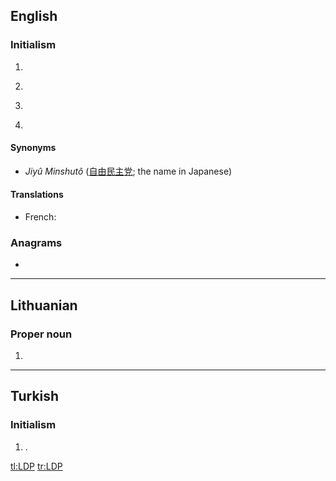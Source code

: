 ==English==

===Initialism===
{{rfc-header|Initialism}}
{{en-initialism}}

# {{w|Linux Documentation Project}}
# {{lb|en|politics}} {{w|Liberal Democratic Party}}
# {{w|Label Distribution Protocol}}
# {{lb|en|language}} {{w|Lingwa de Planeta}}

====Synonyms====
* {{qualifier|Liberal Democratic Party of Japan}} ''Jiyû Minshutô'' ([[自由]][[民主]][[党]]; the name in Japanese)

====Translations====
{{trans-top|Liberal Democratic Party of Japan}}
* French: {{t|fr|PLD|m}}
{{trans-mid}}
{{trans-bottom}}

===Anagrams===
* {{l|en|PLD}}

----
==Lithuanian==
===Proper noun===
{{lt-proper noun|f}}

# {{abbreviation of|{{w|Order and Justice|Liberalų Demokratų Partija}}|lang=lt}}
----

==Turkish==

===Initialism===
{{rfc-header|Initialism}}
{{tr-initialism}}

# {{label|tr|politics}} {{initialism of|Liberal Demokrat Parti|lang=tr|nodot=1}} {{gloss|Liberal Democratic Party}}.

[[tl:LDP]]
[[tr:LDP]]